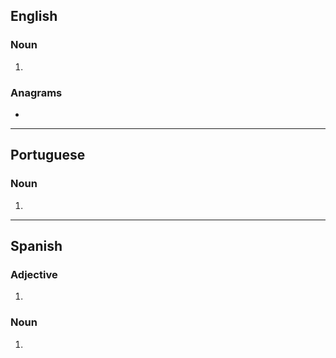 ==English==

===Noun===
{{head|en|noun form}}

# {{plural of|en|macaca}}

===Anagrams===
* {{anagrams|en|a=aaaccms|camacas}}

----

==Portuguese==

===Noun===
{{head|pt|noun form}}

# {{plural of|pt|macaca}}

----

==Spanish==

===Adjective===
{{head|es|adjective form}}

# {{adj form of|es|macaco||f|p}}

===Noun===
{{head|es|noun plural form|g=f-p}}

# {{inflection of|es|macaco||f|p}}